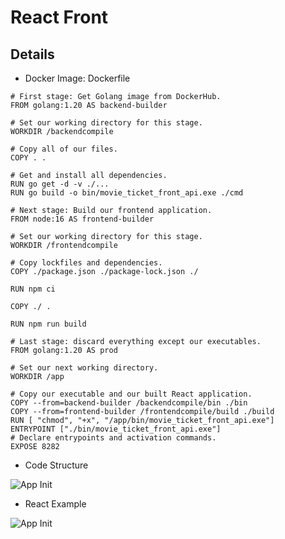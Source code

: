# React Front

## Details

- Docker Image: Dockerfile

``` {5} copy
# First stage: Get Golang image from DockerHub.
FROM golang:1.20 AS backend-builder

# Set our working directory for this stage.
WORKDIR /backendcompile

# Copy all of our files.
COPY . .

# Get and install all dependencies.
RUN go get -d -v ./...
RUN go build -o bin/movie_ticket_front_api.exe ./cmd

# Next stage: Build our frontend application.
FROM node:16 AS frontend-builder

# Set our working directory for this stage.
WORKDIR /frontendcompile

# Copy lockfiles and dependencies.
COPY ./package.json ./package-lock.json ./

RUN npm ci

COPY ./ .

RUN npm run build

# Last stage: discard everything except our executables.
FROM golang:1.20 AS prod

# Set our next working directory.
WORKDIR /app

# Copy our executable and our built React application.
COPY --from=backend-builder /backendcompile/bin ./bin
COPY --from=frontend-builder /frontendcompile/build ./build
RUN [ "chmod", "+x", "/app/bin/movie_ticket_front_api.exe"]
ENTRYPOINT ["./bin/movie_ticket_front_api.exe"]
# Declare entrypoints and activation commands.
EXPOSE 8282
```

- Code Structure

![App Init](/front_code.png)

- React Example

![App Init](/react_example.png)


